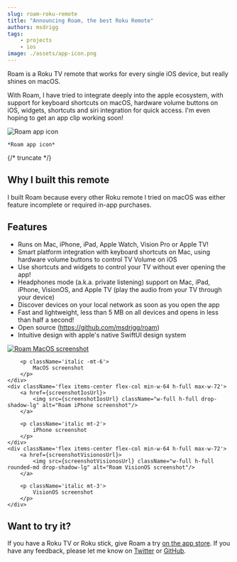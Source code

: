 ```yaml
---
slug: roam-roku-remote
title: "Announcing Roam, the best Roku Remote"
authors: msdrigg
tags:
    - projects
    - ios
image: ./assets/app-icon.png
---
```




Roam is a Roku TV remote that works for every single iOS device, but really shines on macOS.

With Roam, I have tried to integrate deeply into the apple ecosystem, with support for keyboard shortcuts on macOS, hardware volume buttons on iOS, widgets, shortcuts and siri integration for quick access. I'm even hoping to get an app clip working soon!

<div className='flex items-center flex-col'>
    <img src={appIconUrl} className="w-1/3" alt="Roam app icon"/>

    *Roam app icon*
</div>


{/* truncate */}


## Why I built this remote

I built Roam because every other Roku remote I tried on macOS was either feature incomplete or required in-app purchases.

## Features

-   Runs on Mac, iPhone, iPad, Apple Watch, Vision Pro or Apple TV!
-   Smart platform integration with keyboard shortcuts on Mac, using hardware volume buttons to control TV Volume on iOS
-   Use shortcuts and widgets to control your TV without ever opening the app!
-   Headphones mode (a.k.a. private listening) support on Mac, iPad, iPhone, VisionOS, and Apple TV (play the audio from your TV through your device)
-   Discover devices on your local network as soon as you open the app
-   Fast and lightweight, less than 5 MB on all devices and opens in less than half a second!
-   Open source (https://github.com/msdrigg/roam)
-   Intuitive design with apple's native SwiftUI design system

<div className="flex flex-row flex-wrap items-center place-items-center justify-center gap-x-16">
    <div className='flex items-center flex-col min-w-64 h-full max-w-72'>
        <a href={screenshotMacosUrl}>
            <img src={screenshotMacosUrl} className="w-full h-full" alt="Roam MacOS screenshot"/>
        </a>

        <p className='italic -mt-6'>
            MacOS screenshot
        </p>
    </div>
    <div className='flex items-center flex-col min-w-64 h-full max-w-72'>
        <a href={screenshotIosUrl}>
            <img src={screenshotIosUrl} className="w-full h-full drop-shadow-lg" alt="Roam iPhone screenshot"/>
        </a>

        <p className='italic mt-2'>
            iPhone screenshot
        </p>
    </div>
    <div className='flex items-center flex-col min-w-64 h-full max-w-72'>
        <a href={screenshotVisionosUrl}>
            <img src={screenshotVisionosUrl} className="w-full h-full rounded-md drop-shadow-lg" alt="Roam VisionOS screenshot"/>
        </a>

        <p className='italic mt-3'>
            VisionOS screenshot
        </p>
    </div>
</div>

## Want to try it?

If you have a Roku TV or Roku stick, give Roam a try [on the app store](https://apps.apple.com/us/app/roam-a-better-remote-for-roku/id6469834197). If you have any feedback, please let me know on [Twitter](https://twitter.com/msdrigg) or [GitHub](https://github.com/msdrigg/roam/issues).
